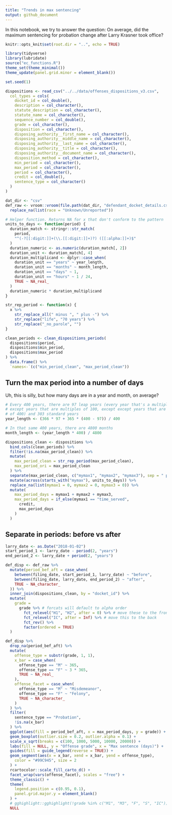 ```yaml
---
title: "Trends in max sentencing"
output: github_document
---
```


In this notebook, we try to answer the question: 
On average, did the maximum sentencing for probation change after Larry Krasner took office?

```r
knitr::opts_knit$set(root.dir = "..", echo = TRUE)
```

```r
library(tidyverse)
library(lubridate)
source("ec_functions.R")
theme_set(theme_minimal())
theme_update(panel.grid.minor = element_blank())

set.seed(1)
```

```r
dispositions <- read_csv("../../data/offenses_dispositions_v3.csv",
  col_types = cols(
    docket_id = col_double(),
    description = col_character(),
    statute_description = col_character(),
    statute_name = col_character(),
    sequence_number = col_double(),
    grade = col_character(),
    disposition = col_character(),
    disposing_authority__first_name = col_character(),
    disposing_authority__middle_name = col_character(),
    disposing_authority__last_name = col_character(),
    disposing_authority__title = col_character(),
    disposing_authority__document_name = col_character(),
    disposition_method = col_character(),
    min_period = col_character(),
    max_period = col_character(),
    period = col_character(),
    credit = col_double(),
    sentence_type = col_character()
  )
)

dat_dir <- "csv"
def_raw <- vroom::vroom(file.path(dat_dir, "defendant_docket_details.csv")) %>%
  replace_na(list(race = "Unknown/Unreported"))
```


```r
# Helper function. Returns NA for x that don't conform to the pattern
units_to_days <- function(period) {
  duration_match <- stringr::str_match(
    period,
    "^(-?[[:digit:]]+(\\.[[:digit:]]+)?) ([[:alpha:]]+)$"
  )
  duration_numeric <- as.numeric(duration_match[, 2])
  duration_unit <- duration_match[, 4]
  duration_multiplicand <- dplyr::case_when(
    duration_unit == "years" ~ year_length,
    duration_unit == "months" ~ month_length,
    duration_unit == "days" ~ 1,
    duration_unit == "hours" ~ 1 / 24,
    TRUE ~ NA_real_
  )
  duration_numeric * duration_multiplicand
}

str_rep_period <- function(x) {
  x %>%
    str_replace_all(" minus ", " plus -") %>%
    str_replace("life", "70 years") %>%
    str_replace("_no_parole", "")
}
```

```r
clean_periods <- clean_dispositions_periods(
  dispositions$period,
  dispositions$min_period,
  dispositions$max_period
) %>%
  data.frame() %>%
  `names<-`(c("min_period_clean", "max_period_clean"))
```

## Turn the max period into a number of days

Uh, this is silly, but how many days are in a year and month, on average?

```r
# Every 400 years, there are 97 leap years (every year that's a multiple of 4,
# except years that are multiples of 100, except except years that are multiples
# of 400) and 303 standard years
year_length <- (366 * 97 + 365 * (400 - 97)) / 400

# In that same 400 years, there are 4800 months
month_length <- (year_length * 400) / 4800
```

```r
dispositions_clean <- dispositions %>%
  bind_cols(clean_periods) %>%
  filter(!is.na(max_period_clean)) %>%
  mutate(
    max_period_clean = str_rep_period(max_period_clean),
    max_period_ori = max_period_clean
  ) %>%
  separate(max_period_clean, c("mymax1", "mymax2", "mymax3"), sep = " plus ") %>%
  mutate(across(starts_with("mymax"), units_to_days)) %>%
  replace_na(list(mymax1 = 0, mymax2 = 0, mymax3 = 0)) %>%
  mutate(
    max_period_days = mymax1 + mymax2 + mymax3,
    max_period_days = if_else(mymax1 == "time_served",
      credit,
      max_period_days
    )
  )
```

## Separate in periods: before vs after

```r
larry_date <- as.Date("2018-01-02")
start_period_1 <- larry_date - period(2, "years")
end_period_2 <- larry_date + period(2, "years")

def_disp <- def_raw %>%
  mutate(period_bef_aft = case_when(
    between(filing_date, start_period_1, larry_date) ~ "before",
    between(filing_date, larry_date, end_period_2) ~ "after",
    TRUE ~ NA_character_
  )) %>%
  inner_join(dispositions_clean, by = "docket_id") %>%
  mutate(
    grade =
      grade %>% # forcats will default to alpha order
        fct_relevel("H1", "H2", after = 0) %>% # move these to the front
        fct_relevel("IC", after = Inf) %>% # move this to the back
        fct_rev() %>%
        factor(ordered = TRUE)
  )

def_disp %>%
  drop_na(period_bef_aft) %>%
  mutate(
    offense_type = substr(grade, 1, 1),
    x_bar = case_when(
      offense_type == "M" ~ 365,
      offense_type == "F" ~ 3 * 365,
      TRUE ~ NA_real_
    ),
    offense_facet = case_when(
      offense_type == "M" ~ "Misdemeanor",
      offense_type == "F" ~ "Felony",
      TRUE ~ NA_character_
    )
  ) %>%
  filter(
    sentence_type == "Probation",
    !is.na(x_bar)
  ) %>%
  ggplot(aes(fill = period_bef_aft, x = max_period_days, y = grade)) +
  geom_boxplot(outlier.size = 0.2, outlier.alpha = 0.1) +
  scale_x_sqrt(breaks = c(100, 1000, 5000, 10000, 20000)) +
  labs(fill = NULL, y = "Offense grade", x = "Max sentence (days)") +
  guides(fill = guide_legend(reverse = TRUE)) +
  geom_segment(aes(x = x_bar, xend = x_bar, yend = offense_type),
    color = "#99C945", size = 2
  ) +
  rcartocolor::scale_fill_carto_d() +
  facet_wrap(vars(offense_facet), scales = "free") +
  theme_classic() +
  theme(
    legend.position = c(0.95, 0.1),
    panel.grid.major.y = element_blank()
  ) +
  # gghighlight::gghighlight(!grade %in% c("M1", "M3", "F", "S", "IC")) +
  NULL
```
